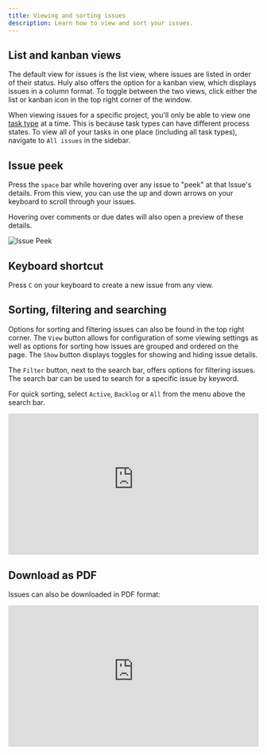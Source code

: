 ```yaml
---
title: Viewing and sorting issues
description: Learn how to view and sort your issues.
---
```


## List and kanban views

The default view for issues is the list view, where issues are listed in order of their status. Huly also offers the option for a kanban view, which displays issues in a column format. To toggle between the two views, click either the list or kanban icon in the top right corner of the window.

When viewing issues for a specific project, you'll only be able to view one [task type](/advanced-settings/task-types) at a time. This is because task types can have different process states. To view all of your tasks in one place (including all task types), navigate to `All issues` in the sidebar.

## Issue peek

Press the `space` bar while hovering over any issue to "peek" at that Issue's details. From this view, you can use the up and down arrows on your keyboard to scroll through your issues.

Hovering over comments or due dates will also open a preview of these details.

<Image 
src={issuePeek} 
alt='Issue Peek' 
inferSize
quality='max'
/>

## Keyboard shortcut

Press `C` on your keyboard to create a new issue from any view.

## Sorting, filtering and searching

Options for sorting and filtering issues can also be found in the top right corner. The `View` button allows for configuration of some viewing settings as well as options for sorting how issues are grouped and ordered on the page. The `Show` button displays toggles for showing and hiding issue details. 

The `Filter` button, next to the search bar, offers options for filtering issues. The search bar can be used to search for a specific issue by keyword.

For quick sorting, select `Active`, `Backlog` or `All` from the menu above the search bar.

<div style="position: relative; padding-top: 56.25%;">
  <iframe
    src="https://customer-davn16od7sue0s1k.cloudflarestream.com/cf55ac80969b31ca4136ef1e9bbfecbb/iframe?poster=https%3A%2F%2Fcustomer-davn16od7sue0s1k.cloudflarestream.com%2Fcf55ac80969b31ca4136ef1e9bbfecbb%2Fthumbnails%2Fthumbnail.jpg%3Ftime%3D%26height%3D600"
    loading="lazy"
    style="border: none; position: absolute; top: 0; left: 0; height: 100%; width: 100%;"
    allow="accelerometer; gyroscope; autoplay; encrypted-media; picture-in-picture;"
    allowfullscreen="true"
  ></iframe>
</div>

## Download as PDF

Issues can also be downloaded in PDF format:

<div style="position: relative; padding-top: 56.25%;">
  <iframe
    src="https://customer-davn16od7sue0s1k.cloudflarestream.com/b857832552f02648f876ae060c95454a/iframe?poster=https%3A%2F%2Fcustomer-davn16od7sue0s1k.cloudflarestream.com%2Fb857832552f02648f876ae060c95454a%2Fthumbnails%2Fthumbnail.jpg%3Ftime%3D%26height%3D600"
    loading="lazy"
    style="border: none; position: absolute; top: 0; left: 0; height: 100%; width: 100%;"
    allow="accelerometer; gyroscope; autoplay; encrypted-media; picture-in-picture;"
    allowfullscreen="true"
  ></iframe>
</div>